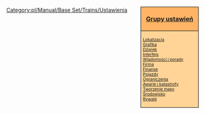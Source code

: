 <noinclude>
</noinclude><div style="float:right; padding-left:12px; background:#ffffff;">
<div style="width:140px; border:1px solid #000000; background:#ffb466; padding:5px; -moz-border-radius-topleft:5px; -moz-border-radius-topright:5px; font-size: 12pt;">
<center><strong><font size="3">[[pl/Archive/Manual/Settings/Ustawienia#grupy-ustawien-pl|Grupy ustawień]]</font></strong></center>
</div>
<div style="width:140px;  border:1px solid black; border-top-width: 0px; background:#ffd496; padding:5px; -moz-border-radius-bottomleft:5px; -moz-border-radius-bottomright:8px; font-size: 8pt;">
[[pl/Manual/Base Set/Trains/Ustawienia/Lokalizacja|Lokalizacja]]<br>
[[pl/Manual/Base Set/Trains/Ustawienia/Grafika|Grafika]]<br>
[[pl/Manual/Base Set/Trains/Ustawienia/Dźwięk|Dźwięk]]<br>
[[pl/Manual/Base Set/Trains/Ustawienia/Interfejs|Interfejs]]<br>
[[pl/Manual/Base Set/Trains/Ustawienia/Wiadomości i porady|Wiadomości i porady]]<br>
[[pl/Manual/Base Set/Trains/Ustawienia/Firma|Firma]]<br>
[[pl/Manual/Base Set/Trains/Ustawienia/Finanse|Finanse]]<br>
[[pl/Manual/Base Set/Trains/Ustawienia/Pojazdy|Pojazdy]]<br>
[[pl/Manual/Base Set/Trains/Ustawienia/Ograniczenia|Ograniczenia]]<br>
[[pl/Manual/Base Set/Trains/Ustawienia/Awarie i katastrofy|Awarie i katastrofy]]<br>
[[pl/Manual/Base Set/Trains/Ustawienia/Tworzenie mapy|Tworzenie mapy]]<br>
[[pl/Manual/Base Set/Trains/Ustawienia/Środowisko|Środowisko]]<br>
[[pl/Manual/Base Set/Trains/Ustawienia/Rywale|Rywale]]
</div>
</div><noinclude>
[[Category:pl/Manual/Base Set/Trains/Ustawienia]]
</noinclude>